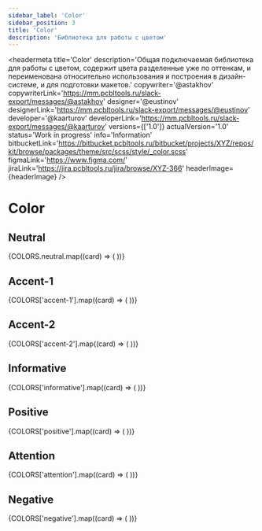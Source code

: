 ```yaml
---
sidebar_label: 'Color'
sidebar_position: 3
title: 'Color'
description: 'Библиотека для работы с цветом'
---
```




<headermeta
  title='Color'
  description='Общая подключаемая библиотека для работы с цветом, содержит цвета разделенные уже по оттенкам, и переименована относительно использования и построения в дизайн-системе, и для подготовки макетов.'
  copywriter='@astakhov'
  copywriterLink='https://mm.pcbltools.ru/slack-export/messages/@astakhov'
  designer='@eustinov'
  designerLink='https://mm.pcbltools.ru/slack-export/messages/@eustinov'
  developer='@kaarturov'
  developerLink='https://mm.pcbltools.ru/slack-export/messages/@kaarturov'
  versions={['1.0']}
  actualVersion='1.0'
  status='Work in progress'
  info='Information'
  bitbucketLink='https://bitbucket.pcbltools.ru/bitbucket/projects/XYZ/repos/kit/browse/packages/theme/src/scss/style/_color.scss'
  figmaLink='https://www.figma.com/'
  jiraLink='https://jira.pcbltools.ru/jira/browse/XYZ-366'
  headerImage={headerImage}
/>

# Color

## Neutral

<docviewport codeBlock={neutral} language='json'>
  <examples>
    {COLORS.neutral.map((card) => (
      <example key={card.id}>
        <card {...card} />
      </example>
    ))}
  </examples>
</docviewport>

<divider />

## Accent-1

<docviewport codeBlock={accent_1} language='json'>
  <examples>
    {COLORS['accent-1'].map((card) => (
      <example key={card.id}>
        <card {...card} />
      </example>
    ))}
  </examples>
</docviewport>

<divider />

## Accent-2

<docviewport codeBlock={accent_2} language='json'>
  <examples>
    {COLORS['accent-2'].map((card) => (
      <example key={card.id}>
        <card {...card} />
      </example>
    ))}
  </examples>
</docviewport>

<divider />

## Informative

<docviewport codeBlock={informative} language='json'>
  <examples>
    {COLORS['informative'].map((card) => (
      <example key={card.id} >
       <card {...card} />
      </example>
    ))}
  </examples>

</docviewport>

<divider />

## Positive

<docviewport codeBlock={positive} language='json'>
  <examples>
    {COLORS['positive'].map((card) => (
      <example key={card.id}>
        <card {...card} />
      </example>
    ))}
  </examples>
</docviewport>

<divider />

## Attention

<docviewport codeBlock={attention} language='json'>
  <examples>
    {COLORS['attention'].map((card) => (
      <example key={card.id}>
        <card {...card} />
      </example>
    ))}
  </examples>
</docviewport>

<divider />

## Negative

<docviewport codeBlock={negative} language='json'>
  <examples>
    {COLORS['negative'].map((card) => (
      <example key={card.id}>
        <card {...card} />
      </example>
    ))}
  </examples>
</docviewport>

